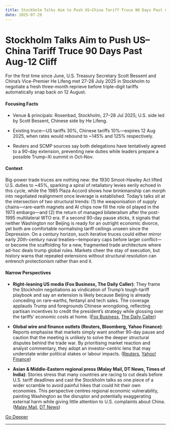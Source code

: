 ```yaml
---
title: Stockholm Talks Aim to Push US–China Tariff Truce 90 Days Past Aug-12 Cliff
date: 2025-07-29
---
```


# Stockholm Talks Aim to Push US–China Tariff Truce 90 Days Past Aug-12 Cliff

For the first time since June, U.S. Treasury Secretary Scott Bessent and China’s Vice-Premier He Lifeng met 27-28 July 2025 in Stockholm to negotiate a fresh three-month reprieve before triple-digit tariffs automatically snap back on 12 August.

#### Focusing Facts

- Venue & principals: Rosenbad, Stockholm, 27–28 Jul 2025; U.S. side led by Scott Bessent, Chinese side by He Lifeng.

- Existing truce—US tariffs 30%, Chinese tariffs 10%—expires 12 Aug 2025, when rates would rebound to ~145% and 125% respectively.

- Reuters and SCMP sources say both delegations have tentatively agreed to a 90-day extension, preventing new duties while leaders prepare a possible Trump–Xi summit in Oct–Nov.

#### Context

Big-power trade truces are nothing new: the 1930 Smoot-Hawley Act lifted U.S. duties to ~45%, sparking a spiral of retaliatory levies eerily echoed in this cycle, while the 1985 Plaza Accord shows how brinkmanship can morph into negotiated realignment once leverage is established.  Today’s talks sit at the intersection of two structural trends: (1) the weaponisation of supply chains—rare-earth magnets and AI chips now fill the role oil played in the 1973 embargo—and (2) the return of managed bilateralism after the post-1995 multilateral WTO era.  If a second 90-day pause sticks, it signals that neither Washington nor Beijing is ready for an outright economic divorce, yet both are comfortable normalising tariff ceilings unseen since the Depression.  On a century horizon, such iterative truces could either mirror early 20th-century naval treaties—temporary caps before larger conflict—or become the scaffolding for a new, fragmented trade architecture where ad-hoc deals trump global rules.  Markets cheer the stay of execution, but history warns that repeated extensions without structural resolution can entrench protectionism rather than end it.

#### Narrow Perspectives

- **Right-leaning US media (Fox Business, The Daily Caller)**: They frame the Stockholm negotiations as vindication of Trump’s tough-tariff playbook and say an extension is likely because Beijing is already conceding on rare-earths, fentanyl and tech sales. The coverage applauds Trump and foregrounds Chinese wrongdoing, reflecting partisan incentives to credit the president’s strategy while glossing over the tariffs’ economic costs at home. ([Fox Business](https://www.foxbusiness.com/politics/us-china-officials-meet-sweden-trade-truce-deadline-looms), [The Daily Caller](https://dailycaller.com/2025/07/28/us-china-high-stakes-trade-talks-tariff-truce/))

- **Global wire and finance outlets (Reuters, Bloomberg, Yahoo Finance)**: Reports emphasise that markets simply want another 90-day pause and caution that the meeting is unlikely to solve the deeper structural disputes behind the trade war. By prioritising market reaction and analyst commentary, they adopt an investor-centric lens that may understate wider political stakes or labour impacts. ([Reuters](https://www.reuters.com/world/china/us-china-hold-new-talks-tariff-truce-extension-easing-path-trump-xi-meeting-2025-07-28/), [Yahoo! Finance](https://finance.yahoo.com/news/markets-hope-for-one-thing-from-us-china-tariff-talks-another-90-day-extension-152925614.html))

- **Asian & Middle-Eastern regional press (Malay Mail, DT News, Times of India)**: Stories stress that many countries are racing to cut deals before U.S. tariff deadlines and cast the Stockholm talks as one piece of a wider scramble to avoid painful hikes that could hit their own economies. This perspective centres regional economic vulnerability, painting Washington as the disruptor and potentially exaggerating external harm while giving little attention to U.S. complaints about China. ([Malay Mail](https://www.malaymail.com/news/money/2025/07/28/us-china-restart-trade-talks-in-sweden-possible-extension-of-tariff-truce-in-play/185526), [DT News](https://www.newsofbahrain.com/world/116357.html))


[Go Deeper](https://www.perplexity.ai/search?q=Stockholm+Talks+Aim+to+Push+US%E2%80%93China+Tariff+Truce+90+Days+Past+Aug-12+Cliff)

---

<a id='bangkok-sets-25-billion-baht-relief-fund-after-five-day-thai-cambodian-border-clash'></a>
